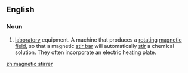 ==English==
{{wikipedia}}
===Noun===
{{en-noun|sg=[[magnetic]] [[stirrer]]}}

# {{chemistry}} [[laboratory]] equipment. A machine that produces a [[rotating]] [[magnetic field]], so that a magnetic [[stir bar]] will automatically [[stir]] a chemical solution. They often incorporate an electric heating plate.

[[zh:magnetic stirrer]]